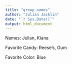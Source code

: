 ```yaml
---
title: "group_names"
author: "Julian Jacklin"
date: "`r Sys.Date()`"
output: html_document
---
```


Names: Julian, Kiana

Favorite Candy: Reese's, Gum

Favorite Color: Blue
